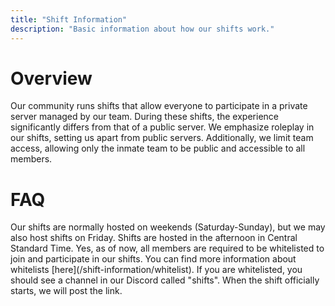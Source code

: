 ```yaml
---
title: "Shift Information"
description: "Basic information about how our shifts work."
---
```


# Overview

Our community runs shifts that allow everyone to participate in a private server managed by our team. During these shifts, the experience significantly differs from that of a public server. We emphasize roleplay in our shifts, setting us apart from public servers. Additionally, we limit team access, allowing only the inmate team to be public and accessible to all members.

# FAQ

<Card title="When are shifts hosted?" icon="clock">
  Our shifts are normally hosted on weekends (Saturday-Sunday), but we may also host shifts on Friday. Shifts are hosted in the afternoon in Central Standard Time.
</Card>

<Card title="Do I need to be whitelisted?" icon="list">
  Yes, as of now, all members are required to be whitelisted to join and participate in our shifts. You can find more information about whitelists [here](/shift-information/whitelist).
</Card>

<Card title="Where can I join the shift?" icon="link">
  If you are whitelisted, you should see a channel in our Discord called "shifts". When the shift officially starts, we will post the link.
</Card>